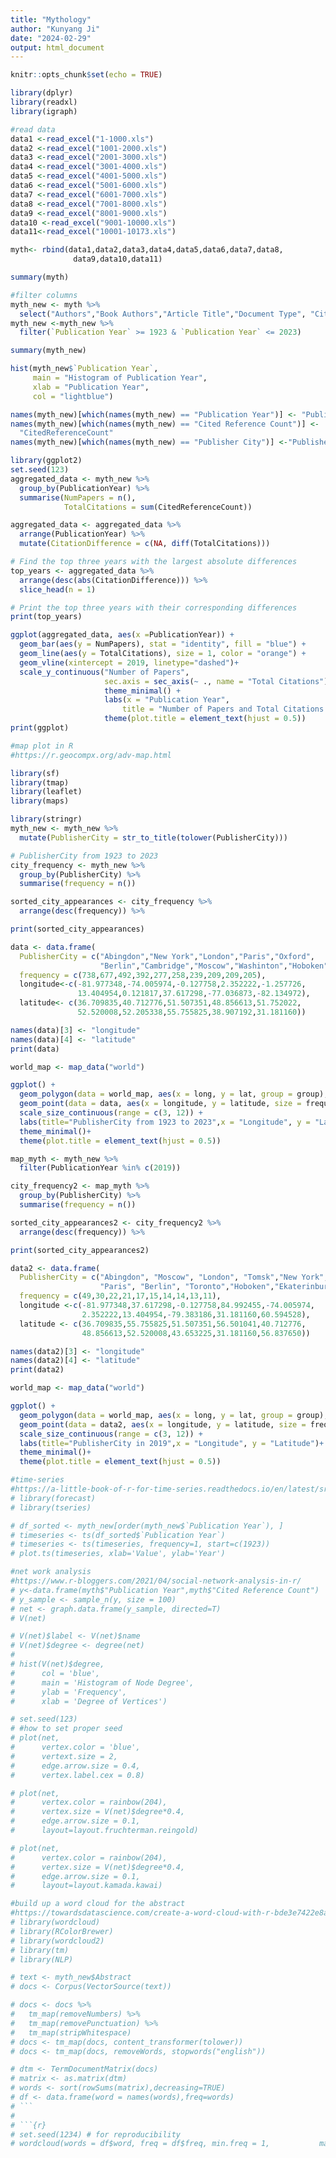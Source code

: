 ```yaml
---
title: "Mythology"
author: "Kunyang Ji"
date: "2024-02-29"
output: html_document
---
```


```r
knitr::opts_chunk$set(echo = TRUE)
```

```r
library(dplyr)
library(readxl)
library(igraph)
```


```r
#read data
data1 <-read_excel("1-1000.xls")
data2 <-read_excel("1001-2000.xls")
data3 <-read_excel("2001-3000.xls")
data4 <-read_excel("3001-4000.xls")
data5 <-read_excel("4001-5000.xls")
data6 <-read_excel("5001-6000.xls")
data7 <-read_excel("6001-7000.xls")
data8 <-read_excel("7001-8000.xls")
data9 <-read_excel("8001-9000.xls")
data10 <-read_excel("9001-10000.xls")
data11<-read_excel("10001-10173.xls")
```

```r
myth<- rbind(data1,data2,data3,data4,data5,data6,data7,data8,
              data9,data10,data11)
```


```r
summary(myth)
```

```r
#filter columns
myth_new <- myth %>%
  select("Authors","Book Authors","Article Title","Document Type", "Cited Reference Count","Publisher","Publisher City","Publication Year","Start Page","End Page","Abstract")
myth_new <-myth_new %>%
  filter(`Publication Year` >= 1923 & `Publication Year` <= 2023)
```

```r
summary(myth_new)
```

```r
hist(myth_new$`Publication Year`, 
     main = "Histogram of Publication Year", 
     xlab = "Publication Year", 
     col = "lightblue")
```


```r
names(myth_new)[which(names(myth_new) == "Publication Year")] <- "PublicationYear"
names(myth_new)[which(names(myth_new) == "Cited Reference Count")] <-
  "CitedReferenceCount"
names(myth_new)[which(names(myth_new) == "Publisher City")] <-"PublisherCity"
```

```r
library(ggplot2)
set.seed(123) 
aggregated_data <- myth_new %>%
  group_by(PublicationYear) %>%
  summarise(NumPapers = n(),
            TotalCitations = sum(CitedReferenceCount))
```

```r
aggregated_data <- aggregated_data %>%
  arrange(PublicationYear) %>%
  mutate(CitationDifference = c(NA, diff(TotalCitations)))

# Find the top three years with the largest absolute differences
top_years <- aggregated_data %>%
  arrange(desc(abs(CitationDifference))) %>%
  slice_head(n = 1)

# Print the top three years with their corresponding differences
print(top_years)
```


```r
ggplot(aggregated_data, aes(x =PublicationYear)) +
  geom_bar(aes(y = NumPapers), stat = "identity", fill = "blue") +
  geom_line(aes(y = TotalCitations), size = 1, color = "orange") +
  geom_vline(xintercept = 2019, linetype="dashed")+
  scale_y_continuous("Number of Papers", 
                     sec.axis = sec_axis(~ ., name = "Total Citations")) +
                     theme_minimal() +
                     labs(x = "Publication Year", 
                         title = "Number of Papers and Total Citations over Time")+
                     theme(plot.title = element_text(hjust = 0.5)) 
print(ggplot)
```
```r
#map plot in R
#https://r.geocompx.org/adv-map.html

library(sf)
library(tmap)   
library(leaflet) 
library(maps)
```

```r
library(stringr)
myth_new <- myth_new %>%
  mutate(PublisherCity = str_to_title(tolower(PublisherCity)))
```

```r
# PublisherCity from 1923 to 2023
city_frequency <- myth_new %>%
  group_by(PublisherCity) %>%
  summarise(frequency = n())

sorted_city_appearances <- city_frequency %>%
  arrange(desc(frequency)) %>%

print(sorted_city_appearances)
```

```r
data <- data.frame(
  PublisherCity = c("Abingdon","New York","London","Paris","Oxford",
                    "Berlin","Cambridge","Moscow","Washinton","Hoboken"),
  frequency = c(738,677,492,392,277,258,239,209,209,205),
  longitude<-c(-81.977348,-74.005974,-0.127758,2.352222,-1.257726,
               13.404954,0.121817,37.617298,-77.036873,-82.134972),
  latitude<- c(36.709835,40.712776,51.507351,48.856613,51.752022,
               52.520008,52.205338,55.755825,38.907192,31.181160))
```


```r
names(data)[3] <- "longitude"
names(data)[4] <- "latitude"
print(data)
```


```r
world_map <- map_data("world")

ggplot() +
  geom_polygon(data = world_map, aes(x = long, y = lat, group = group), fill = "white", color = "black") +
  geom_point(data = data, aes(x = longitude, y = latitude, size = frequency), color = "blue", alpha = 0.5) +
  scale_size_continuous(range = c(3, 12)) +
  labs(title="PublisherCity from 1923 to 2023",x = "Longitude", y = "Latitude")+
  theme_minimal()+
  theme(plot.title = element_text(hjust = 0.5))
```

```r
map_myth <- myth_new %>%
  filter(PublicationYear %in% c(2019))
```

```r
city_frequency2 <- map_myth %>%
  group_by(PublisherCity) %>%
  summarise(frequency = n())

sorted_city_appearances2 <- city_frequency2 %>%
  arrange(desc(frequency)) %>%

print(sorted_city_appearances2)
```

```r
data2 <- data.frame(
  PublisherCity = c("Abingdon", "Moscow", "London", "Tomsk","New York", 
                    "Paris", "Berlin", "Toronto","Hoboken","Ekaterinburg"),
  frequency = c(49,30,22,21,17,15,14,14,13,11),
  longitude <-c(-81.977348,37.617298,-0.127758,84.992455,-74.005974,
                2.352222,13.404954,-79.383186,31.181160,60.594528),
  latitude <- c(36.709835,55.755825,51.507351,56.501041,40.712776,
                48.856613,52.520008,43.653225,31.181160,56.837650))
```

```r
names(data2)[3] <- "longitude"
names(data2)[4] <- "latitude"
print(data2)
```

```r
world_map <- map_data("world")

ggplot() +
  geom_polygon(data = world_map, aes(x = long, y = lat, group = group), fill = "white", color = "black") +
  geom_point(data = data2, aes(x = longitude, y = latitude, size = frequency), color = "blue", alpha = 0.5) +
  scale_size_continuous(range = c(3, 12)) +
  labs(title="PublisherCity in 2019",x = "Longitude", y = "Latitude")+
  theme_minimal()+
  theme(plot.title = element_text(hjust = 0.5))
```


```r
#time-series
#https://a-little-book-of-r-for-time-series.readthedocs.io/en/latest/src/timeseries.html
# library(forecast)
# library(tseries)
```


```r
# df_sorted <- myth_new[order(myth_new$`Publication Year`), ]
# timeseries <- ts(df_sorted$`Publication Year`)
# timeseries <- ts(timeseries, frequency=1, start=c(1923))
# plot.ts(timeseries, xlab='Value', ylab='Year')
```

```r
#net work analysis
#https://www.r-bloggers.com/2021/04/social-network-analysis-in-r/
# y<-data.frame(myth$"Publication Year",myth$"Cited Reference Count")
# y_sample <- sample_n(y, size = 100)
# net <- graph.data.frame(y_sample, directed=T)
# V(net)
```

```r
# V(net)$label <- V(net)$name
# V(net)$degree <- degree(net)
# 
# hist(V(net)$degree,
#      col = 'blue',
#      main = 'Histogram of Node Degree',
#      ylab = 'Frequency',
#      xlab = 'Degree of Vertices')
```

```r
# set.seed(123)
# #how to set proper seed
# plot(net,
#      vertex.color = 'blue',
#      vertext.size = 2,
#      edge.arrow.size = 0.4,
#      vertex.label.cex = 0.8)
```

```r
# plot(net,
#      vertex.color = rainbow(204),
#      vertex.size = V(net)$degree*0.4,
#      edge.arrow.size = 0.1,
#      layout=layout.fruchterman.reingold)
```

```r
# plot(net,
#      vertex.color = rainbow(204),
#      vertex.size = V(net)$degree*0.4,
#      edge.arrow.size = 0.1,
#      layout=layout.kamada.kawai)
```

```r
#build up a word cloud for the abstract
#https://towardsdatascience.com/create-a-word-cloud-with-r-bde3e7422e8a
# library(wordcloud)
# library(RColorBrewer)
# library(wordcloud2)
# library(tm)
# library(NLP)
```

```r
# text <- myth_new$Abstract
# docs <- Corpus(VectorSource(text))
```

```r
# docs <- docs %>%
#   tm_map(removeNumbers) %>%
#   tm_map(removePunctuation) %>%
#   tm_map(stripWhitespace)
# docs <- tm_map(docs, content_transformer(tolower))
# docs <- tm_map(docs, removeWords, stopwords("english"))
```

```r
# dtm <- TermDocumentMatrix(docs) 
# matrix <- as.matrix(dtm) 
# words <- sort(rowSums(matrix),decreasing=TRUE) 
# df <- data.frame(word = names(words),freq=words)
# ```
# 
# ```{r}
# set.seed(1234) # for reproducibility 
# wordcloud(words = df$word, freq = df$freq, min.freq = 1,           max.words=200, random.order=FALSE, rot.per=0.35,            colors=brewer.pal(8, "Dark2"))
```

